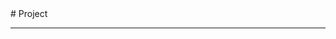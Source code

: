 

<BaseLayout title="Project">
  <BaseCard title="Project">
# Project

---

  </BaseCard>
  <ProjectCard
    title="ElClima"
    image="https://github.com/user-attachments/assets/38a85c99-6470-4908-b4bf-d0b337d969a6"
    desc="Aplicación del clima de España con la API del AEMET"
    url="https://github.com/Yato03/elclima"
    badge="Next.js"
    target="_self"
  />
  <ProjectCard
    title="GtfoBins-cli"
    image={gtfoBinsImg}
    desc="Herramienta para consultar rápidamente un conjunto de binarios en la plataforma GTFOBins desde la consola."
    url="https://github.com/Yato03/gtfoBins-cli"
    badge="Python"
    target="_self"
  />
  <ProjectCard
    title="FuzzFast"
    image={fuzzFastImg}
    desc="Herramienta para fuzzear directorios de un aplicativo web."
    url="https://github.com/Yato03/FuzzFast"
    badge="Golang"
    target="_self"
  />
</BaseLayout>
